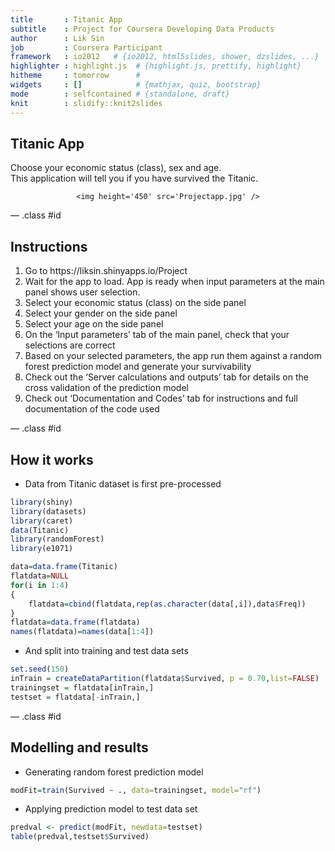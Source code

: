 ```yaml
---
title       : Titanic App
subtitle    : Project for Coursera Developing Data Products
author      : Lik Sin
job         : Coursera Participant
framework   : io2012   # {io2012, html5slides, shower, dzslides, ...}
highlighter : highlight.js  # {highlight.js, prettify, highlight}
hitheme     : tomorrow      # 
widgets     : []            # {mathjax, quiz, bootstrap}
mode        : selfcontained # {standalone, draft}
knit        : slidify::knit2slides
---
```



## Titanic App

Choose your economic status (class), sex and age.  
This application will tell you if you have survived the Titanic.  
<div style='text-align: center;'>
    <img height='450' src='Projectapp.jpg' />
</div>

--- .class #id 

## Instructions

1. Go to  https://liksin.shinyapps.io/Project
2. Wait for the app to load. App is ready when input parameters at the main panel shows user selection.
3. Select your economic status (class) on the side panel
4. Select your gender on the side panel
5. Select your age on the side panel
6. On the 'Input parameters' tab of the main panel, check that your selections are correct
7. Based on your selected parameters, the app run them against a random forest prediction model and  generate your survivability
8. Check out the 'Server calculations and outputs' tab for details on the cross validation of the prediction model
9. Check out 'Documentation and Codes' tab for instructions and full documentation of the code used

--- .class #id

## How it works

* Data from Titanic dataset is first pre-processed
```r
library(shiny)
library(datasets)
library(caret)
data(Titanic)
library(randomForest)
library(e1071)

```

```r
data=data.frame(Titanic)
flatdata=NULL
for(i in 1:4)
{
    flatdata=cbind(flatdata,rep(as.character(data[,i]),data$Freq))
}
flatdata=data.frame(flatdata)
names(flatdata)=names(data[1:4])
```
* And split into training and test data sets
```r
set.seed(150)
inTrain = createDataPartition(flatdata$Survived, p = 0.70,list=FALSE)
trainingset = flatdata[inTrain,]
testset = flatdata[-inTrain,]
```

--- .class #id

## Modelling and results
* Generating random forest prediction model
```r
modFit=train(Survived ~ ., data=trainingset, model="rf")
```
* Applying prediction model to test data set
```r
predval <- predict(modFit, newdata=testset)
table(predval,testset$Survived)
```
